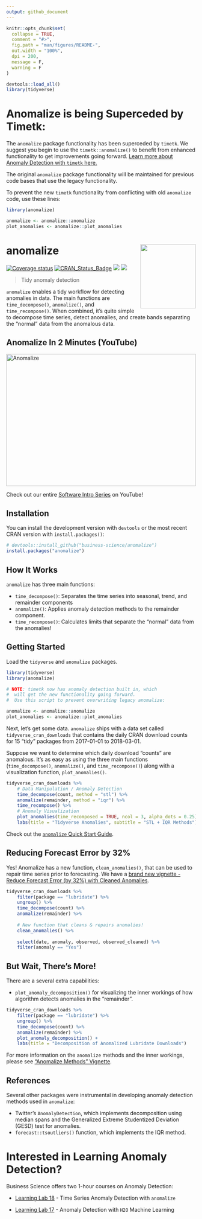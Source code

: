 ```yaml
---
output: github_document
---
```


<!-- README.md is generated from README.Rmd. Please edit that file -->

```r
knitr::opts_chunk$set(
  collapse = TRUE,
  comment = "#>",
  fig.path = "man/figures/README-",
  out.width = "100%",
  dpi = 200,
  message = F,
  warning = F
)

devtools::load_all()
library(tidyverse)
```

# Anomalize is being Superceded by Timetk:

The `anomalize` package functionality has been superceded by `timetk`. We suggest you begin to use the `timetk::anomalize()` to benefit from enhanced functionality to get improvements going forward. [Learn more about Anomaly Detection with `timetk` here.](https://business-science.github.io/timetk/articles/TK08_Automatic_Anomaly_Detection.html) 

The original `anomalize` package functionality will be maintained for previous code bases that use the legacy functionality. 

To prevent the new `timetk` functionality from conflicting with old `anomalize` code, use these lines:

``` r
library(anomalize)

anomalize <- anomalize::anomalize
plot_anomalies <- anomalize::plot_anomalies
```


<!-- # anomalize -->
# anomalize <img src="man/figures/anomalize-logo.png" width="147" height="170" align="right" />

[![Coverage status](https://codecov.io/gh/business-science/anomalize/branch/master/graph/badge.svg)](https://app.codecov.io/github/business-science/anomalize?branch=master)
[![CRAN_Status_Badge](http://www.r-pkg.org/badges/version/anomalize)](https://cran.r-project.org/package=anomalize)
![](http://cranlogs.r-pkg.org/badges/anomalize?color=brightgreen)
![](http://cranlogs.r-pkg.org/badges/grand-total/anomalize?color=brightgreen)


> Tidy anomaly detection

`anomalize` enables a tidy workflow for detecting anomalies in data. The main functions are `time_decompose()`, `anomalize()`, and `time_recompose()`. When combined, it's quite simple to decompose time series, detect anomalies, and create bands separating the "normal" data from the anomalous data.

## Anomalize In 2 Minutes (YouTube)

<a href="https://www.youtube.com/watch?v=Gk_HwjhlQJs" target="_blank"><img src="http://img.youtube.com/vi/Gk_HwjhlQJs/0.jpg"
alt="Anomalize" width="100%" height="350"/></a>

Check out our entire [Software Intro Series](https://www.youtube.com/watch?v=Gk_HwjhlQJs&list=PLo32uKohmrXsYNhpdwr15W143rX6uMAze) on YouTube!

## Installation

You can install the development version with `devtools` or the most recent CRAN version with `install.packages()`:

``` r
# devtools::install_github("business-science/anomalize")
install.packages("anomalize")
```

## How It Works

`anomalize` has three main functions:

- `time_decompose()`: Separates the time series into seasonal, trend, and remainder components
- `anomalize()`: Applies anomaly detection methods to the remainder component.
- `time_recompose()`: Calculates limits that separate the "normal" data from the anomalies!

## Getting Started

Load the `tidyverse` and `anomalize` packages.

```r
library(tidyverse)
library(anomalize)

# NOTE: timetk now has anomaly detection built in, which 
#  will get the new functionality going forward.
#  Use this script to prevent overwriting legacy anomalize:

anomalize <- anomalize::anomalize
plot_anomalies <- anomalize::plot_anomalies
```


Next, let's get some data.  `anomalize` ships with a data set called `tidyverse_cran_downloads` that contains the daily CRAN download counts for 15 "tidy" packages from 2017-01-01 to 2018-03-01.

Suppose we want to determine which daily download "counts" are anomalous. It's as easy as using the three main functions (`time_decompose()`, `anomalize()`, and `time_recompose()`) along with a visualization function, `plot_anomalies()`.

```r
tidyverse_cran_downloads %>%
    # Data Manipulation / Anomaly Detection
    time_decompose(count, method = "stl") %>%
    anomalize(remainder, method = "iqr") %>%
    time_recompose() %>%
    # Anomaly Visualization
    plot_anomalies(time_recomposed = TRUE, ncol = 3, alpha_dots = 0.25) +
    labs(title = "Tidyverse Anomalies", subtitle = "STL + IQR Methods") 
```

Check out the [`anomalize` Quick Start Guide](https://business-science.github.io/anomalize/articles/anomalize_quick_start_guide.html). 

## Reducing Forecast Error by 32%

Yes! Anomalize has a new function, `clean_anomalies()`, that can be used to repair time series prior to forecasting. We have a [brand new vignette - Reduce Forecast Error (by 32%) with Cleaned Anomalies](https://business-science.github.io/anomalize/articles/forecasting_with_cleaned_anomalies.html).
```r
tidyverse_cran_downloads %>%
    filter(package == "lubridate") %>%
    ungroup() %>%
    time_decompose(count) %>%
    anomalize(remainder) %>%
  
    # New function that cleans & repairs anomalies!
    clean_anomalies() %>%
  
    select(date, anomaly, observed, observed_cleaned) %>%
    filter(anomaly == "Yes")
```


## But Wait, There's More!

There are a several extra capabilities:

- `plot_anomaly_decomposition()` for visualizing the inner workings of how algorithm detects anomalies in the "remainder". 

```r
tidyverse_cran_downloads %>%
    filter(package == "lubridate") %>%
    ungroup() %>%
    time_decompose(count) %>%
    anomalize(remainder) %>%
    plot_anomaly_decomposition() +
    labs(title = "Decomposition of Anomalized Lubridate Downloads")
```

For more information on the `anomalize` methods and the inner workings, please see ["Anomalize Methods" Vignette](https://business-science.github.io/anomalize/articles/anomalize_methods.html). 

## References

Several other packages were instrumental in developing anomaly detection methods used in `anomalize`:

- Twitter's `AnomalyDetection`, which implements decomposition using median spans and the Generalized Extreme Studentized Deviation (GESD) test for anomalies.
- `forecast::tsoutliers()` function, which implements the IQR method. 

# Interested in Learning Anomaly Detection?

Business Science offers two 1-hour courses on Anomaly Detection:

- [Learning Lab 18](https://university.business-science.io/p/learning-labs-pro) - Time Series Anomaly Detection with `anomalize`

- [Learning Lab 17](https://university.business-science.io/p/learning-labs-pro) - Anomaly Detection with `H2O` Machine Learning

